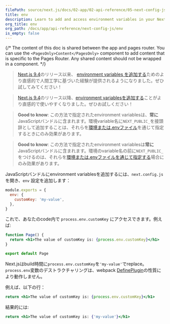 ```yaml
---
filePath: source/next.js/docs/02-app/02-api-reference/05-next-config-js/env.mdx
title: env
description: Learn to add and access environment variables in your Next.js application at build time.
org_title: env
org_path: /docs/app/api-reference/next-config-js/env
is_empty: false
---
```


{/* The content of this doc is shared between the app and pages router. You can use the `<PagesOnly>Content</PagesOnly>` component to add content that is specific to the Pages Router. Any shared content should not be wrapped in a component. */}

<AppOnly>

> [Next.js 9.4](https://nextjs.org/blog/next-9-4)のリリース以来、 [environment variables を追加する](/ja/javascript/next.js/v14/02-app/01-building-your-application/07-configuring/03-environment-variables)ためのより直感的で人間工学に基づいた経験が提供されるようになりました。ぜひ試してみてください！

</AppOnly>

<PagesOnly>

> [Next.js 9.4](https://nextjs.org/blog/next-9-4)のリリース以降、[environment variablesを追加する](/ja/javascript/next.js/v14/03-pages/01-building-your-application/06-configuring/03-environment-variables)ことがより直感的で使いやすくなりました。ぜひお試しください！

</PagesOnly>

<AppOnly>

> **Good to know**: この方法で指定されたenvironment variablesは、**常に**JavaScriptバンドルに含まれます。環境variable名に`NEXT_PUBLIC_`を接頭辞として追加することは、それらを[環境または.envファイル](/ja/javascript/next.js/v14/02-app/01-building-your-application/07-configuring/03-environment-variables)を通じて指定するときにのみ効果があります。

</AppOnly>

<PagesOnly>

> **Good to know**: この方法で指定されたenvironment variablesは**常に**JavaScriptバンドルに含まれます。環境のvariable名の前に`NEXT_PUBLIC_`をつけるのは、それらを[環境または.envファイルを通じて指定する](/ja/javascript/next.js/v14/03-pages/01-building-your-application/06-configuring/03-environment-variables)場合にのみ効果があります。

</PagesOnly>

JavaScriptバンドルにenvironment variablesを追加するには、`next.config.js`を開き、`env` 設定を追加します：

```js:next.config.js
module.exports = {
  env: {
    customKey: 'my-value',
  },
}
```

これで、あなたのcode内で `process.env.customKey` にアクセスできます。例えば:

```jsx
function Page() {
  return <h1>The value of customKey is: {process.env.customKey}</h1>
}

export default Page
```

Next.jsはbuild時間に`process.env.customKey`を`'my-value'`でreplace。`process.env`変数のデストラクチャリングは、webpack [DefinePlugin](https://webpack.js.org/plugins/define-plugin/)の性質により動作しません。

例えば、以下の行：

```jsx
return <h1>The value of customKey is: {process.env.customKey}</h1>
```

結果的には:

```jsx
return <h1>The value of customKey is: {'my-value'}</h1>
```
